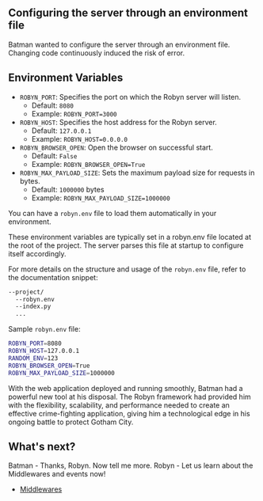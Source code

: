 

## Configuring the server through an environment file

Batman wanted to configure the server through an environment file. Changing code continuously induced the risk of error.

## Environment Variables

 - `ROBYN_PORT`: Specifies the port on which the Robyn server will listen.
    - Default: `8080`
    - Example: `ROBYN_PORT=3000`
 - `ROBYN_HOST`: Specifies the host address for the Robyn server.
    - Default: `127.0.0.1`
    - Example: `ROBYN_HOST=0.0.0.0`
 - `ROBYN_BROWSER_OPEN`: Open the browser on successful start.
    - Default: `False`
    - Example: `ROBYN_BROWSER_OPEN=True`
 - `ROBYN_MAX_PAYLOAD_SIZE`: Sets the maximum payload size for requests in bytes.
    - Default: `1000000` bytes
    - Example: `ROBYN_MAX_PAYLOAD_SIZE=1000000`

You can have a `robyn.env` file to load them automatically in your environment.

These environment variables are typically set in a robyn.env file located at the root of the project. The server parses this file at startup to configure itself accordingly.

For more details on the structure and usage of the `robyn.env` file, refer to the documentation snippet:

```bash {{title: 'Sample project directory'}}
--project/
  --robyn.env
  --index.py
  ...
```

Sample `robyn.env` file:

```bash {{ title: 'Sample Robyn.env' }}
ROBYN_PORT=8080
ROBYN_HOST=127.0.0.1
RANDOM_ENV=123
ROBYN_BROWSER_OPEN=True
ROBYN_MAX_PAYLOAD_SIZE=1000000
```

With the web application deployed and running smoothly, Batman had a powerful new tool at his disposal. The Robyn framework had provided him with the flexibility, scalability, and performance needed to create an effective crime-fighting application, giving him a technological edge in his ongoing battle to protect Gotham City.


## What's next?

Batman - Thanks, Robyn. Now tell me more.
Robyn - Let us learn about the Middlewares and events now!

- [Middlewares](/documentation/api_reference/middlewares)

